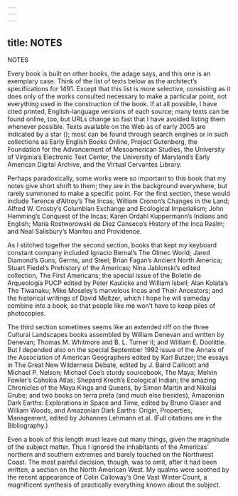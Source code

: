 ```yaml
---
---
---
```

title: NOTES
---

NOTES

Every book is built on other books, the adage says, and this one is an exemplary case. Think of the list of texts below as the architect’s specifications for 1491. Except that this list is more selective, consisting as it does only of the works consulted necessary to make a particular point, not everything used in the construction of the book. If at all possible, I have cited printed, English-language versions of each source; many texts can be found online, too, but URLs change so fast that I have avoided listing them whenever possible. Texts available on the Web as of early 2005 are indicated by a star (); most can be found through search engines or in such collections as Early English Books Online, Project Gutenberg, the Foundation for the Advancement of Mesoamerican Studies, the University of Virginia’s Electronic Text Center, the University of Maryland’s Early American Digital Archive, and the Virtual Cervantes Library.

Perhaps paradoxically, some works were so important to this book that my notes give short shrift to them; they are in the background everywhere, but rarely summoned to make a specific point. For the first section, these would include Terence d’Altroy’s The Incas; William Cronon’s Changes in the Land; Alfred W. Crosby’s Columbian Exchange and Ecological Imperialism; John Hemming’s Conquest of the Incas; Karen Ordahl Kuppermann’s Indians and English; María Rostworowski de Diez Canseco’s History of the Inca Realm; and Neal Salisbury’s Manitou and Providence.

As I stitched together the second section, books that kept my keyboard constant company included Ignacio Bernal’s The Olmec World; Jared Diamond’s Guns, Germs, and Steel; Brian Fagan’s Ancient North America; Stuart Fiedel’s Prehistory of the Americas; Nina Jablonski’s edited collection, The First Americans; the special issue of the Boletín de Arqueología PUCP edited by Peter Kaulicke and William Isbell; Alan Kolata’s The Tiwanaku; Mike Moseley’s marvelous Incas and Their Ancestors; and the historical writings of David Meltzer, which I hope he will someday combine into a book, so that people like me won’t have to keep piles of photocopies.

The third section sometimes seems like an extended riff on the three Cultural Landscapes books assembled by William Denevan and written by Denevan; Thomas M. Whitmore and B. L. Turner II; and William E. Doolittle. But I depended also on the special September 1992 issue of the Annals of the Association of American Geographers edited by Karl Butzer; the essays in The Great New Wilderness Debate, edited by J. Baird Callicott and Michael P. Nelson; Michael Coe’s sturdy sourcebook, The Maya; Melvin Fowler’s Cahokia Atlas; Shepard Krech’s Ecological Indian; the amazing Chronicles of the Maya Kings and Queens, by Simon Martin and Nikolai Grube; and two books on terra preta (and much else besides), Amazonian Dark Earths: Explorations in Space and Time, edited by Bruno Glaser and William Woods, and Amazonian Dark Earths: Origin, Properties, Management, edited by Johannes Lehmann et al. (Full citations are in the Bibliography.)

Even a book of this length must leave out many things, given the magnitude of the subject matter. Thus I ignored the inhabitants of the Americas’ northern and southern extremes and barely touched on the Northwest Coast. The most painful decision, though, was to omit, after it had been written, a section on the North American West. My qualms were soothed by the recent appearance of Colin Calloway’s One Vast Winter Count, a magnificent synthesis of practically everything known about the subject.
